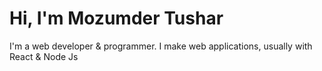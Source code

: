 # Hi, I'm Mozumder Tushar

I'm a web developer &  programmer. I make web applications, usually with React & Node Js
